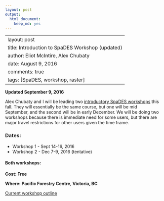 ```yaml
---
layout: post
output:
  html_document:
    keep_md: yes
---
```

---
layout: post
title: Introduction to SpaDES Workshop (updated)
author: Eliot McIntire, Alex Chubaty
date: August 9, 2016
comments: true
tags: [SpaDES, workshop, raster]
---

**Updated September 9, 2016**

Alex Chubaty and I will be leading two [introductory SpaDES workshops](http://rpubs.com/PredictiveEcology/SpaDES-Intro-Outline) this fall.
They will essentially be the same course, but one will be mid September, and the second will be in early December. 
We will be doing two workshops because there is immediate need for some users, but there are major travel restrictions for other users given the time frame.

### Dates: 

- Workshop 1 - Sept 14-16, 2016
- Workshop 2 - Dec 7-9, 2016 (tentative)

#### Both workshops:

**Cost: Free**

**Where: Pacific Forestry Centre, Victoria, BC**

[Current workshop outline](http://rpubs.com/PredictiveEcology/SpaDES-Intro-Outline)

